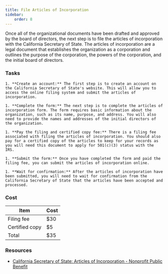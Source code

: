 ```yaml
---
title: File Articles of Incorporation
sidebar:
    order: 8
---
```


Once all of the organizational documents have been drafted and approved by the board of directors, the next step is to file the articles of incorporation with the California Secretary of State. The articles of incorporation are a legal document that establishes the organization as a corporation and outlines the purpose of the corporation, the powers of the corporation, and the initial board of directors.

### Tasks

<Steps>

    1. **Create an account:** The first step is to create an account on the California Secretary of State's website. This will allow you to access the online filing system and submit the articles of incorporation.

    1. **Complete the form:** The next step is to complete the articles of incorporation form. The form requires basic information about the organization, such as its name, purpose, and address. You will also need to provide the names and addresses of the initial directors of the organization.

    1. **Pay the filing and certified copy fee:** There is a filing fee associated with filing the articles of incorporation. You should also pay for a certified copy of the articles to keep for your records as you will need this document to apply for 501(c)(3) status with the IRS.

    1. **Submit the form:** Once you have completed the form and paid the filing fee, you can submit the articles of incorporation online.

    1. **Wait for confirmation:** After the articles of incorporation have been submitted, you will need to wait for confirmation from the California Secretary of State that the articles have been accepted and processed.

</Steps>

### Cost

| Item                   | Cost     |
|------------------------|----------|
| Filing fee             | $30      |
| Certified copy         | $5       |
| Total                  | $35      |

### Resources

- [California Secretary of State: Articles of Incorporation - Nonprofit Public Benefit](https://www.sos.ca.gov/business-programs/business-entities/forms/corporations-california-domestic)
